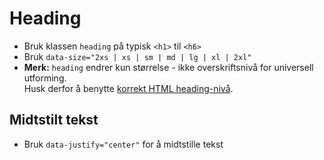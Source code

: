 
<Meta of={stories} />

# Heading

- Bruk klassen `heading` på typisk `<h1>` til `<h6>`
- Bruk `data-size="2xs | xs | sm | md | lg | xl | 2xl"`
- **Merk:** `heading` endrer kun størrelse - ikke overskriftsnivå for universell utforming.<br />Husk derfor å benytte [korrekt HTML heading-nivå](https://www.uutilsynet.no/veiledning/246-overskrifter-og-ledetekster/1253).

<Canvas of={stories.Default} />

## Midtstilt tekst

- Bruk `data-justify="center"` for å midtstille tekst

<Canvas of={stories.Center} />